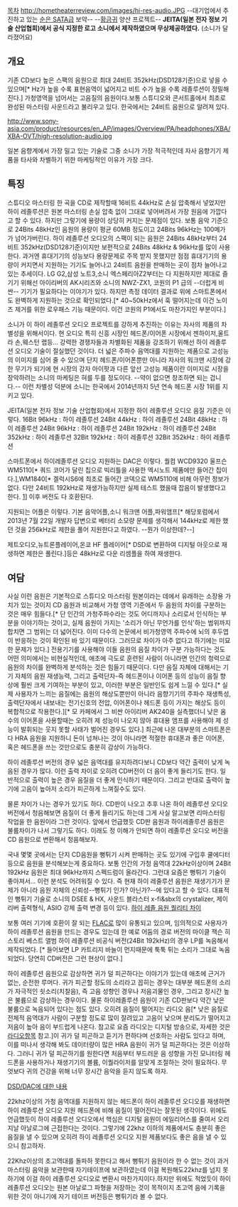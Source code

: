 [[목차]]
http://hometheaterreview.com/images/hi-res-audio.JPG
--대기업에서 추진하고 있는 [[순은 SATA 케이블 논란|순은 SATA]]급 보약--
--[[황금귀]] 양산 프로젝트--
'''JEITA(일본 전자 정보 기술 산업협회)에서 공식 지정한 로고 소니에서 제작하였으며 무상제공하였다.''' (소니가 달라졌어요)

== 개요 ==

기존 CD보다 높은 스팩의 음원으로 최대 24비트 352kHz(DSD128기준)으로 넣을 수 있으며[* Hz가 높을 수록 표현음역이 넓어지고 비트 수가 높을 수록 레졸루션이 정밀해진다.] 가청영역을 넘어서는 고음질의 음원이다.보통 스튜디오와 콘서트홀에서 최초로 완성된 마스터링 사운드라고 불리우고 있다. 한국에서는 24비트 음원으로 알려져 있다.

http://www.sony-asia.com/product/resources/en_AP/images/Overview/PA/headphones/XBA/XBA-OVT/high-resolution-audio.jpg

일본 음향계에서 가장 밀고 있는 기술로 그중 소니가 가장 적극적인데 자사 음향기기 제품을 타사와 차별하기 위한 마케팅적인 이유가 가장 크다.

== 특징 ==

스튜디오 마스터링 한 곡을 CD로 제작할때 16비트 44kHz로 손실 압축해서 넣었지만 하이 레졸루션은 원본 마스터링 손실 압축 없이 그대로 넣어버려서 가장 원음에 가깝다고 할 수 있다. 하지만 그렇기에 용량이 상당히 커지는 문제점이 있다. 보통 음악 기준으로 24Bits 48kHz인 음원의 용량이 평균 60MB 정도이고 24Bits 96kHz는 100메가가 넘어가버린다.
하이 레졸루션 오디오의 스팩이 되는 음원은 24Bits 48kHz부터 24비트 352kHz(DSD128기준)이지만 보편적으로 24Bits 48kHz & 96kHz를 많이 사용한다.
과거엔 휴대기기의 성능보다 용량문제로 주목 받지 못했지만 점점 휴대기기의 용량이 커지면서 지원하는 기기도 늘어나고 24비트 음원을 판매하는 곳이 점차 늘어나고 있는 추세이다.
LG G2,삼성 노트3,소니 엑스페리아Z2부터는 다 지원하지만 제대로 즐기기 위해선 아이리버의 AK시리즈와 소니의 NWZ-ZX1, 코원의 P1 급의 --더럽게 비싼-- 기기가 필요하다는 이야기가 있다.
하지만 측정 데이터 결과로 위에 스마트폰에서도 완벽하게 지원하는 것으로 확인되었다.[* 40~50kHz에서 훅 떨어지는데 이건 노이즈 제거를 위한 로우패스 기능 때문이다. 이건 코원의 P1에서도 마찬가지인 부분이다.]
 
소니가 이 하이 레졸루션 오디오 프로젝트를 강하게 추진하는 이유는 자사의 제품의 차별성을 위해서이다.
현 오디오 특히 신흥 시장인 헤드폰/이어폰 시장에서 젠하이저,울트라 손,웨스턴 랩등... 강력한 경쟁자들과 차별화된 제품을 강조하기 위해선 하이 레졸루션 오디오 기술이 절실했던 것이다. 더 넓은 주파수 음역대를 지원하는 제품으로 고성능의 이미지를 심어 줄 수 있으며 단지 헤드폰/이어폰뿐만 아니라 자사의 워크맨 시장에 강한 무기가 되기에 현 시장의 강자 아이팟과 다른 앞선 고성능 제품이란 이미지로 시장을 장악하려는 소니의 마케팅은 혀를 두를 정도이다. --약이 없으면 창조하면 되는 겁니다.--
이런 차별성 덕분에 소니는 한국에서 2014년까지 5년 연속 헤드폰 시장 1위를 지키고 있다.
 
JEITA(일본 전자 정보 기술 산업협회)에서 지정한 하이 레졸루션 오디오 음질 기준은 이렇다.
16Bit 96kHz : 하이 레졸루션
24Bit 44kHz : 하이 레졸루션
24Bit 48kHz : 하이 레졸루션
24Bit 96kHz : 하이 레졸루션
24Bit 192kHz : 하이 레졸루션
24Bit 352kHz : 하이 레졸루션
32Bit 192kHz : 하이 레졸루션
32Bit 352kHz : 하이 레졸루션

스마트폰에서 하이레졸루션 오디오 지원하는 DAC은 이렇다.
퀄컴 WCD9320
울프슨 WM5110[* 쿼드 코어가 달린 칩으로 빅리틀을 사용한 엑시노트 제품에만 들어간 칩이다.],WM1840[* 겔럭시S6에 최초로 들어간 코덱으로 WM5110에 비해 아무런 정보가 없다. 다만 24비트 192kHz로 재생가능하지만 실제 테스트 했을때 잡음이 발생했다고 한다. [https://plus.google.com/+supercurioFran%C3%A7oisSimond/posts/BpAbw9SpyBX|참고]]
이후 버전도 다 호환된다.

지원되는 어플은 이렇다.
기본 음악어플,소니 워크맨 어플,파워앰프[* 해당포럼에서 2013년 7월 22일 개발자 답변으로 베터리 소모량 문제를 생각해서 144kHz로 제한 했던 것을 256kHz로 제한을 풀어 지원한다고 하였다. --뭔가 이상한데?--]

제트오디오,뉴트론플레이어,온쿄 HF 플레이어[* DSD로 변환하여 디지털 아웃으로 재생하면 제한은 풀린다.]등은 48kHz로 다운 리셈플을 하여 재생한다.

== 여담 ==

사실 이런 음원은 기본적으로 스튜디오 마스터링 원본이라는 데에서 유래하는 소장용 가치가 있는 것이지 CD 음원과 비교해서 가청 영역 기준에서 두 음원의 차이를 구분하는 것은 매우 힘들다.[* 단 인간의 가청주파수라는 것도 어디까지나 소리로서 인식하는 부분을 이야기하는 것이고, 실제 음원이 가지는 '소리가 아닌 무언가를 인식'하는 범위까지 합치면 그 범위는 더 넓어진다. 이미 다수의 논문에서 비가청영역 주파수에 뇌의 후두엽이 반응하는 것이 확인된 바 있기 때문이다. 그러므로 차이가 아주 없다고 하기에는 미묘한 문제가 있다.] 전용기기를 사용해야 이들 음원의 음질 차이가 구분 가능하다는 것도 어떤 의미에서는 비현실적인데, 애초에 극도로 훈련된 사람이 아니라면 인간의 청력으로 음원의 차이를 완벽하게 분석하는 것은 힘들기 때문이다.
다만 음질 자체에 대해서는 기기 자체의 음원 재생능력, 그리고 출력단자-즉 헤드폰이나 이어폰 등의 성능이 음질 향상에 훨씬 크게 기여하는 부분이 있고, 이러한 부분은 일반인도 쉽게 느낄 수 있다.[* 실제 사용자가 느끼는 음질에는 음원의 해상도뿐만이 아니라 음향기기의 주파수 재생특성, 출력단자에서 내보내는 전기신호의 전압, 이어폰이나 헤드폰 등이 가지는 해상도 등이 복합적으로 작용한다.][* 모 카페에서 그 비싼 아이리버 AK240을 실측했더니 낮은 옴 수의 이어폰을 사용할때는 오히려 제 성능이 나오지 않아 휴대용 앰프를 사용해야 제 성능이 발휘되는 웃지 못할 사태가 벌어진 경우도 있다.] 최근에 나온 대부분의 스마트폰은 다 HRA 음원을 지원하니 돈이 넘쳐나는 것이 아니라면 적절한 휴대폰과 좋은 이어폰, 혹은 헤드폰을 쓰는 것만으로도 충분히 감상이 가능하다.

하이 레졸루션 버전의 경우 넓은 음역대를 유지하려다보니 CD보다 약간 출력이 낮게 녹음된 경우가 많다. 이런 출력 차이로 오히려 CD버전이 더 음이 좋게 들리기도 한다. 일반적으로 출력이 높은 경우 음질을 더 좋게 인식하기 때문이다. 그리고 반대로 출력이 높기에 고음이 높아저 소리가 피곤하게 느껴질수도 있다.

물론 차이가 나는 경우가 있기도 하다. CD판이 나오고 추후 나온 하이 레졸루션 오디오 버전에서 청음해보면 음질이 더 좋게 들리기도 하는데 그게 사실 알고보면 리마스터링 작업을 한 음원이라 그런 것이다. 앞에서 언급했듯 CD판 음원과 하이레졸루션 음원은 불륨차이가 나서 그렇기도 하다. 이래도 정 이해가 안되면 하이 레졸루션 오디오 버전을 CD 음원으로 변환해서 청음해보자.

국내 몇몇 곳에서는 단지 CD음원을 뻥튀기 시켜 판매하는 곳도 있기에 구입후 쿨에디터등으로 음원을 분석해보는게 중요하다.
보통 인간의 가청 음역대 22kHz이상이며 24Bit 192kHz 음원은 최대 96kHz까지 스펙드럼이 올라간다. 그런대 요즘은 뻥튀기 기술이 좋아져서... 이런 분석도 어려워질 수 있다. 즉 현재 하이 레줄루션 음원은 재생기기가 문제가 아니라 음원 자체의 신뢰성--뻥튀기 인가? 아닌가?--에 있다고 할 수 있다.
대표적인 뻥튀기 기술로 소니의 DSEE & HX, 사운드 블라스터 x-fi&sbx의 crystalizer, 제이리버 출력형식, ASIO 강제 출력 변경 등이 있다.
[http://gigglehd.com/zbxe/12746926#7 하이 레졸 음원 퀄리티 차이]


보통 여러 기기에 호환이 잘 되는 [[FLAC]]로 많이 유통되고 있으며, 임의적으로 사용자가 하이 레졸루션 음원을 만드는 경우도 있는데 한 예로 어둠의 경로 버전의 마이클 잭슨 히스토리 베스트 앨범 하이 레졸루션 비공식 버전(24Bit 192kHz)의 경우 LP를 녹음해서 제작되었다. [* 들어보면 LP 카트리지 바늘이 먼지때문에 툭툭 튀는 소리가 그대로 녹음되었다. 당연히 CD버전은 그런 현상이 없다.]

하이 레졸루션 음원으로 감상하면 귀가 덜 피곤하다는 이야기가 있는데 애초에 근거가 없는, 순전한 루머다. 귀가 피곤할 정도의 소리라고 꼽히는 경우는 대부분 헤드폰의 소리가 자극적인 쇳소리(치찰음), 즉 고음 성향인 경우나 저음괴물인 경우, 그리고 장시간 높은 불륨으로 감상하는 경우이다. 물론 하이레졸루션 음원이 기존 CD판보다 약간 낮은 불륨으로 녹음되어 있다는 점도 있다.
오히려 음질이 떨어지는 라디오 음[* 낮은 음질로 전체적 음역대가 사람이 구분할 정도로 많이 잘려있고 고음이 낮으며 분리도가 떨어지고 저음이 높아 음이 부드럽게 나온다. 참고로 요즘 라디오는 디지털 방송으로, 자세한 것은 [[라디오]]항목 참고.]이 귀가 덜 피곤하고 듣기가 편하다며 선호하는 사람도 있다고 하며, 이를 떠나서 생각해 봐도 데이터량이 많은 HRA 음원이 귀가 덜 피곤하다는 것은 이상하다. 그러니 귀가 덜 피곤하기를 원한다면 처음부터 부드러운 음 성향을 가진 모니터링 헤드폰을 사용하거나 재생기기의 볼륨, 이퀄라이저를 알맞게 조절하는 것이 필요하다. 무엇보다 귀의 건강을 위해 너무 장시간 음악을 듣지 않도록 하자.

[http://ko.goldenears.net/board/5363437 DSD/DAC에 대한 내용]

22khz이상의 가청 음역대를 지원하지 않는 헤드폰이 하이 레졸루션 오디오를 재생하면 하이 레졸루션 오디오 지원 헤드폰에 비해 음질이 떨어진다는 잘못된 생각이다. 위에도 언급했듯이 하이 레졸루션 오디오에서 핵심은 디지털 음원이 에일리어스를 줄여서 오리지날 아날로그에 근접한다는 것이다. 그렇기에 22khz 이하의 제품에서도 충분히 좋은 음질을 낼 수 있으며 오히려 하이 레졸루션 오디오 지원 제품보다도 좋은 음을 낼 수 있으니 참고하자.

22Khz이상의 초고역대를 돌파하 못한다고 해서 뻥튀기 음원이라 한 수 없는 것이 과거 마스터링 음악을 보관한때 자기테이프에 보관하였는데 이걸 복원해도22khz를 넘지 못하기에 이걸 하이 레졸루션 오디오로 변환시 마찬가지이다.하지만 위에도 적었듯이 하이 레졸루션 오디오는 원본 아날로그 파형을 저장하는 것이 목적이지 초고역 음에 기록을 위한 것이 아니기에 자기 테이프 버전등은 뻥튀기라 볼 수 없다.
